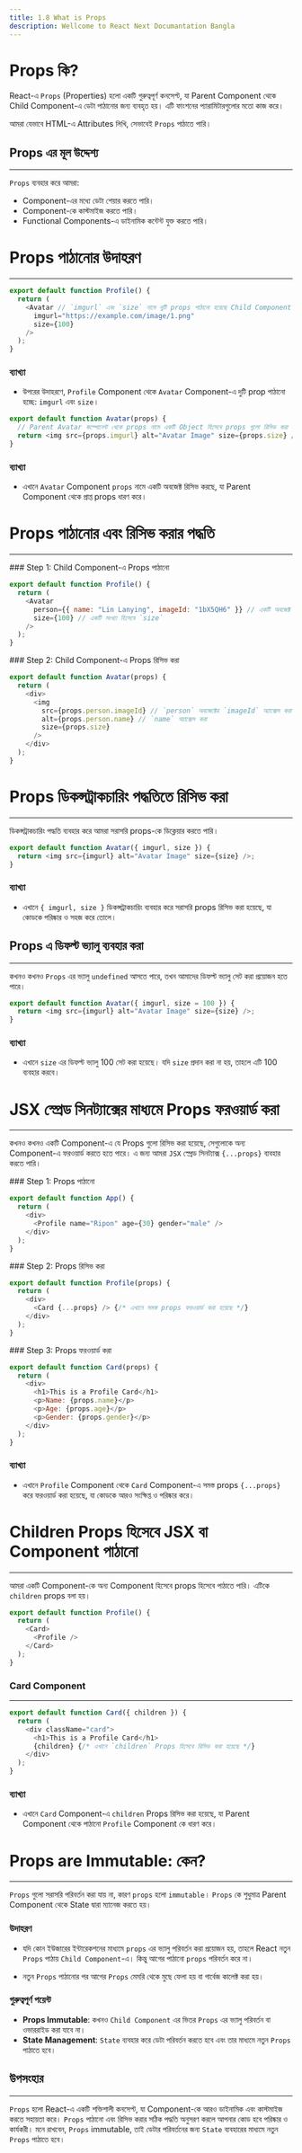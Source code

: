 ```yaml
---
title: 1.8 What is Props
description: Wellcome to React Next Documantation Bangla
---
```



## <h1 className="bg-gradient-to-r from-blue-500 to-purple-500 inline-block text-transparent bg-clip-text text-4xl pt-2">Props কি?</h1>

React-এ `Props` (Properties) হলো একটি গুরুত্বপূর্ণ কনসেপ্ট, যা Parent Component থেকে Child Component-এ ডেটা পাঠানোর জন্য ব্যবহৃত হয়। এটি ফাংশনের প্যারামিটারগুলোর মতো কাজ করে।

আমরা যেভাবে HTML-এ Attributes লিখি, সেভাবেই `Props` পাঠাতে পারি।

## Props এর মূল উদ্দেশ্য

---

`Props` ব্যবহার করে আমরা:

- Component-এর মধ্যে ডেটা শেয়ার করতে পারি।
- Component-কে কাস্টমাইজ করতে পারি।
- Functional Components-এ ডাইনামিক কন্টেন্ট যুক্ত করতে পারি।

## <h1 className="bg-gradient-to-r from-blue-500 to-purple-500 inline-block text-transparent bg-clip-text text-4xl pt-2">Props পাঠানোর উদাহরণ</h1>

---

```javascript filename="Profile.jsx" {4,5}
export default function Profile() {
  return (
    <Avatar // `imgurl` এবং `size` নামে দুটি props পাঠানো হয়েছে Child Component Avatar-এ।
      imgurl="https://example.com/image/1.png"
      size={100}
    />
  );
}
```

### ব্যাখ্যা

- উপরের উদাহরণে, `Profile` Component থেকে `Avatar` Component-এ দুটি prop পাঠানো হচ্ছে: `imgurl` এবং `size`।

```javascript filename="Avatar.jsx" {5-7}
export default function Avatar(props) {
  // Parent Avatar কম্পোনেন্ট থেকে props নামে একটি Object হিসেবে props গুলো রিসিভ করা হয়েছে
  return <img src={props.imgurl} alt="Avatar Image" size={props.size} />;
}
```

### ব্যাখ্যা

- এখানে `Avatar` Component `props` নামে একটি অবজেক্ট রিসিভ করছে, যা Parent Component থেকে প্রাপ্ত props ধারণ করে।

## <h1 className="bg-gradient-to-r from-blue-500 to-purple-500 inline-block text-transparent bg-clip-text text-4xl pt-2">Props পাঠানোর এবং রিসিভ করার পদ্ধতি</h1>

---

<Steps>
<Step>
### Step 1: Child Component-এ Props পাঠানো

```javascript filename="Profile.jsx"
export default function Profile() {
  return (
    <Avatar
      person={{ name: "Lin Lanying", imageId: "1bX5QH6" }} // একটি অবজেক্ট হিসেবে `person`
      size={100} // একটি সংখ্যা হিসেবে `size`
    />
  );
}
```

</Step>
<Step>
### Step 2: Child Component-এ Props রিসিভ করা

```javascript filename="Avatar.jsx" {1,5-7}
export default function Avatar(props) {
  return (
    <div>
      <img
        src={props.person.imageId} // `person` অবজেক্টের `imageId` অ্যাক্সেস করা
        alt={props.person.name} // `name` অ্যাক্সেস করা
        size={props.size}
      />
    </div>
  );
}
```

</Step>
</Steps>

## <h1 className="bg-gradient-to-r from-blue-500 to-purple-500 inline-block text-transparent bg-clip-text text-4xl pt-2">Props ডিকন্সট্রাকচারিং পদ্ধতিতে রিসিভ করা</h1>

---

ডিকন্সট্রাকচারিং পদ্ধতি ব্যবহার করে আমরা সরাসরি props-কে ডিক্লেয়ার করতে পারি।

```javascript filename="Avatar.jsx" {1}
export default function Avatar({ imgurl, size }) {
  return <img src={imgurl} alt="Avatar Image" size={size} />;
}
```

### ব্যাখ্যা

- এখানে `{ imgurl, size }` ডিকন্সট্রাকচারিং ব্যবহার করে সরাসরি props রিসিভ করা হয়েছে, যা কোডকে পরিষ্কার ও সহজ করে তোলে।

## Props এ ডিফল্ট ভ্যালু ব্যবহার করা

---

কখনও কখনও `Props` এর ভ্যালু `undefined` আসতে পারে, তখন আমাদের ডিফল্ট ভ্যালু সেট করা প্রয়োজন হতে পারে।

```javascript filename="Avatar.jsx" {1}
export default function Avatar({ imgurl, size = 100 }) {
  return <img src={imgurl} alt="Avatar Image" size={size} />;
}
```

### ব্যাখ্যা

- এখানে `size` এর ডিফল্ট ভ্যালু 100 সেট করা হয়েছে। যদি `size` প্রদান করা না হয়, তাহলে এটি 100 ব্যবহার করবে।

## <h1 className="bg-gradient-to-r from-blue-500 to-purple-500 inline-block text-transparent bg-clip-text text-4xl pt-2">JSX স্প্রেড সিনট্যাক্সের মাধ্যমে Props ফরওয়ার্ড করা</h1>

---

কখনও কখনও একটি Component-এ যে Props গুলো রিসিভ করা হয়েছে, সেগুলোকে অন্য Component-এ ফরওয়ার্ড করতে হতে পারে। এ জন্য আমরা `JSX` স্প্রেড সিনট্যাক্স `{...props}` ব্যবহার করতে পারি।

<Steps>
<Step>
### Step 1: Props পাঠানো

```javascript filename="App.jsx" showLineNumbers
export default function App() {
  return (
    <div>
      <Profile name="Ripon" age={30} gender="male" />
    </div>
  );
}
```

</Step>
<Step>
### Step 2: Props রিসিভ করা

```javascript filename="Profile.jsx" showLineNumbers {1}
export default function Profile(props) {
  return (
    <div>
      <Card {...props} /> {/* এখানে সমস্ত props ফরওয়ার্ড করা হয়েছে */}
    </div>
  );
}
```

</Step>
<Step>
### Step 3: Props ফরওয়ার্ড করা

```javascript filename="Card.jsx" showLineNumbers {4}
export default function Card(props) {
  return (
    <div>
      <h1>This is a Profile Card</h1>
      <p>Name: {props.name}</p>
      <p>Age: {props.age}</p>
      <p>Gender: {props.gender}</p>
    </div>
  );
}
```

### ব্যাখ্যা

- এখানে `Profile` Component থেকে `Card` Component-এ সমস্ত props `{...props}` করে ফরওয়ার্ড করা হয়েছে, যা কোডকে আরও সংক্ষিপ্ত ও পরিষ্কার করে।

</Step>
</Steps>

## <h1 className="bg-gradient-to-r from-blue-500 to-purple-500 inline-block text-transparent bg-clip-text text-4xl pt-2">Children Props হিসেবে JSX বা Component পাঠানো</h1>

---

আমরা একটি Component-কে অন্য Component হিসেবে props হিসেবে পাঠাতে পারি। এটিকে `children` props বলা হয়।

```javascript filename="Card.jsx" showLineNumbers {3-5}
export default function Profile() {
  return (
    <Card>
      <Profile />
    </Card>
  );
}
```

### Card Component

---

```javascript filename="Card.jsx" showLineNumbers {1,5}
export default function Card({ children }) {
  return (
    <div className="card">
      <h1>This is a Profile Card</h1>
      {children} {/* এখানে `children` Props হিসেবে রিসিভ করা হয়েছে */}
    </div>
  );
}
```

### ব্যাখ্যা

- এখানে `Card` Component-এ `children` Props রিসিভ করা হয়েছে, যা Parent Component থেকে পাঠানো `Profile` Component কে ধারণ করে।

## <h1 className="bg-gradient-to-r from-blue-500 to-purple-500 inline-block text-transparent bg-clip-text text-4xl pt-2">Props are Immutable: কেন?</h1>

---

`Props` গুলো সরাসরি পরিবর্তন করা যায় না, কারণ `props` হলো `immutable`। `Props` কে শুধুমাত্র Parent Component থেকে State দ্বারা ম্যানেজ করতে হয়।

### উদাহরণ

- যদি কোন ইউজারের ইন্টারেকশনের মাধ্যমে `props` এর ভ্যালু পরিবর্তন করা প্রয়োজন হয়, তাহলে React নতুন `Props` পাঠায় `Child Component`-এ। কিন্তু আগের পাঠানো `props` পরিবর্তন করে না।

- নতুন `Props` পাঠানোর পর আগের `Props` মেমরি থেকে মুছে ফেলা হয় বা গার্বেজ কালেক্ট করা হয়।

### গুরুত্বপূর্ণ পয়েন্ট

- **Props Immutable**: কখনও `Child Component` এর ভিতর `Props` এর ভ্যালু পরিবর্তন বা ওভাররাইড করা যাবে না।
- **State Management**: `State` ব্যবহার করে ডেটা পরিবর্তন করতে হবে এবং তার মাধ্যমে নতুন `Props` পাঠাতে হবে।

## উপসংহার

---

`Props` হলো React-এ একটি শক্তিশালী কনসেপ্ট, যা Component-কে আরও ডাইনামিক এবং কাস্টমাইজ করতে সহায়তা করে। `Props` পাঠানো এবং রিসিভ করার সঠিক পদ্ধতি অনুসরণ করলে আপনার কোড হবে পরিষ্কার ও কার্যকরী। মনে রাখবেন, `Props` immutable, তাই ডেটার পরিবর্তনের জন্য `State` ব্যবহারের মাধ্যমে নতুন `Props` পাঠাতে হবে।
